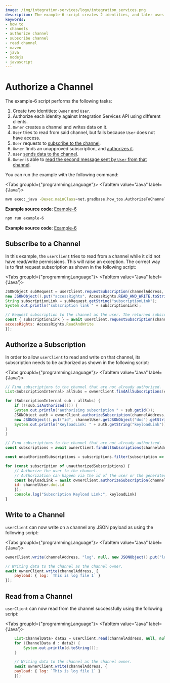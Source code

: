 ```yaml
---
image: /img/integration-services/logo/integration_services.png
description: The example-6 script creates 2 identities, and later uses them to demonstrate how to authorize channel subscriptions, subscribe to a channel and read from channels.
keywords:
- how to
- channels
- authorize channel
- subscribe channel
- read channel
- maven
- java
- nodejs
- javascript
---
```


# Authorize a Channel

The example-6 script performs the following tasks:

1. Create two identities: `Owner` and `User`.
2. Authorize each identity against Integration Services API using different clients.
3. `Owner` creates a channel and writes data on it.
4. `User` tries to read from said channel, but fails because `User` does not have access.
5. `User` requests to [subscribe to the channel](#subscribe-to-channel).
6. `Owner` finds an unapproved subscription, and [authorizes it](#authorize-subscription).
7. `User` [sends data to the channel](#write-to-a-channel).
8. `Owner` is able to [read the second message sent by `User` from that channel](#read-from-a-channel).


You can run the example with the following command:

<Tabs groupId={"programmingLanguage"}>
<TabItem value="Java" label={'Java'}>

```bash
mvn exec:_java -Dexec.mainClass=net.gradbase.how_tos.AuthorizeToChannel
```

**Example source code**: [Example-6](https://github.com/albydeca/iota-is-sdk/blob/main/examples/src/main/java/net/gradbase/examples/AuthorizeToChannel.java)

</TabItem>
<TabItem value="Nodejs" label={'Node.js'}>

```bash
npm run example-6
````

**Example source code**: [Example-6](https://github.com/iotaledger/integration-services/blob/master/clients/client-sdk/examples/6-AuthorizeToChannel.ts)

</TabItem>
</Tabs>

## Subscribe to a Channel

In this example, the `userClient` tries to read from a channel while it did not have read/write permissions. This will raise an exception. The correct way is to first request subscription as shown in the following script:

<Tabs groupId={"programmingLanguage"}>
<TabItem value="Java" label={'Java'}>

```java
JSONObject subRequest = userClient.requestSubscription(channelAddress,
new JSONObject().put("accessRights", AccessRights.READ_AND_WRITE.toString()));
String subscriptionLink = subRequest.getString("subscriptionLink");
System.out.println("subscription link " + subscriptionLink);
```

</TabItem>
<TabItem value="Nodejs" label={'Node.js'}>

```js
// Request subscription to the channel as the user. The returned subscriptionLink can be used to authorize the user to the channel.
const { subscriptionLink } = await userClient.requestSubscription(channelAddress, {
accessRights: AccessRights.ReadAndWrite
});
```

</TabItem>
</Tabs>

## Authorize a Subscription

In order to allow `userClient` to read and write on that channel, its subscription needs to be authorized as shown in the following script:


<Tabs groupId={"programmingLanguage"}>
<TabItem value="Java" label={'Java'}>

```java
// Find subscriptions to the channel that are not already authorized.
List<SubscriptionInternal> allSubs = ownerClient.findAllSubscriptions(channelAddress, false);

for (SubscriptionInternal sub : allSubs) {
    if (!(sub.isAuthorized())) {
    System.out.println("authorising subscription " + sub.getId());
    JSONObject auth = ownerClient.authorizeSubscription(channelAddress,
    new JSONObject().put("id", channelUser.getJSONObject("doc").getString("id")));
    System.out.println("KeyloadLink: " + auth.getString("keyloadLink"));
}
}
```

</TabItem>
<TabItem value="Nodejs" label={'Node.js'}>

```js
// Find subscriptions to the channel that are not already authorized.
const subscriptions = await ownerClient.findAllSubscriptions(channelAddress, false);

const unauthorizedSubscriptions = subscriptions.filter(subscription => !subscription.isAuthorized)

for (const subscription of unauthorizedSubscriptions) {
    // Authorize the user to the channel.
    // Authorization can happen via the id of the user or the generated subscription link.
    const keyloadLink = await ownerClient.authorizeSubscription(channelAddress, {
    id: channelUser.doc.id
    });
    console.log("Subscription Keyload Link:", keyloadLink)
}
```

</TabItem>
</Tabs>

## Write to a Channel

`userClient` can now write on a channel any JSON payload as using the following script:

<Tabs groupId={"programmingLanguage"}>
<TabItem value="Java" label={'Java'}>

```java
ownerClient.write(channelAddress, "log", null, new JSONObject().put("log", "This is log number 1"));
```

</TabItem>
<TabItem value="Nodejs" label={'Node.js'}>

```js
// Writing data to the channel as the channel owner.
await ownerClient.write(channelAddress, {
    payload: { log: `This is log file 1` }
});
```

</TabItem>
</Tabs>

## Read from a Channel

`userClient` can now read from the channel successfully using the following script:

<Tabs groupId={"programmingLanguage"}>
<TabItem value="Java" label={'Java'}>

```java
    List<ChannelData> data2 = userClient.read(channelAddress, null, null, null, null, null);
    for (ChannelData d : data2) {
        System.out.println(d.toString());
    }
```

</TabItem>
    <TabItem value="Nodejs" label={'Node.js'}>

```js
    // Writing data to the channel as the channel owner.
    await ownerClient.write(channelAddress, {
    payload: { log: `This is log file 1` }
    });
```

</TabItem>
</Tabs>

